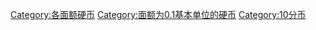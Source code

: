 [[Category:各面额硬币|Category:各面额硬币]]
[[Category:面额为0.1基本单位的硬币|Category:面额为0.1基本单位的硬币]]
[[Category:10分币|Category:10分币]]